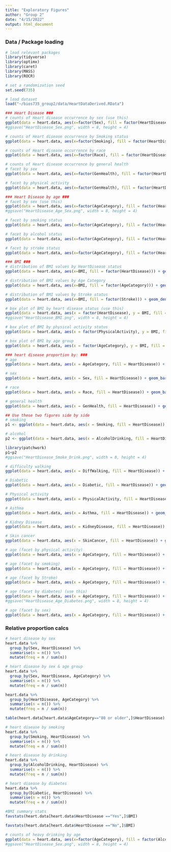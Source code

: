 ```yaml
---
title: "Exploratory Figures"
author: "Group 2"
date: "4/15/2022"
output: html_document
---
```


### Data / Package loading

```r
# load relevant packages
library(tidyverse)
library(optimx)
library(caret)
library(MASS)
library(ROCR)

# set a randomization seed
set.seed(735)

# load dataset
load("~/bios735_group2/data/HeartDataDerived.RData")
```

```r
### Heart Disease ###
# counts of Heart disease occurrence by sex (use this)
ggplot(data = heart.data, aes(x=factor(Sex), fill = factor(HeartDisease))) + theme_classic() + labs(title = "Heart disease counts by sex", x = "Sex", y = "Number of subjects", fill = "Heart Disease")  + scale_fill_discrete(labels = c("No Heart Disease", "Heart Disease")) + geom_bar(position = "fill") + labs(y = "Proportion")
#ggsave("HeartDisease_Sex.png", width = 8, height = 4)

# counts of Heart disease occurrence by Smoking status
ggplot(data = heart.data, aes(x=factor(Smoking), fill = factor(HeartDisease))) + geom_bar(position = "dodge") + theme_classic() + labs(title = "Heart disease counts by smoking status", x = "Smoking Status", y = "Number of subjects", fill = "Heart Disease")  + scale_fill_discrete(labels = c("No Heart Disease", "Heart Disease"))

# counts of Heart disease occurrence by race
ggplot(data = heart.data, aes(x=factor(Race), fill = factor(HeartDisease))) + geom_bar(position = "dodge") + theme_classic() + labs(title = "Heart disease counts by race", x = "race", y = "Number of subjects", fill = "Heart Disease")  + scale_fill_discrete(labels = c("No Heart Disease", "Heart Disease")) + scale_x_discrete(guide = guide_axis(angle = 45))

# counts of Heart disease occurrence by general health
# facet by sex
ggplot(data = heart.data, aes(x=factor(GenHealth), fill = factor(HeartDisease))) + geom_bar(position = "dodge") + theme_classic() + labs(title = "Heart disease counts by general health category", x = "General Health Category", y = "Number of subjects", fill = "Heart Disease")  + scale_fill_discrete(labels = c("No Heart Disease", "Heart Disease")) + scale_x_discrete(guide = guide_axis(angle = 45)) + scale_x_discrete(labels = c("Poor", "Fair", "Good", "Very good", "Excellent")) + facet_wrap(~Sex) + coord_flip()

# facet by physical activity
ggplot(data = heart.data, aes(x=factor(GenHealth), fill = factor(HeartDisease))) + geom_bar(position = "dodge") + theme_classic() + labs(title = "Heart disease counts by general health category (facet by physical activity)", x = "General Health Category", y = "Number of subjects", fill = "Heart Disease")  + scale_fill_discrete(labels = c("No Heart Disease", "Heart Disease")) + scale_x_discrete(guide = guide_axis(angle = 45)) + scale_x_discrete(labels = c("Poor", "Fair", "Good", "Very good", "Excellent")) + facet_wrap(~PhysicalActivity) + coord_flip()
```

```r
### Heart Disease by age ###
# facet by sex (use this)
ggplot(data = heart.data, aes(x=factor(AgeCategory), fill = factor(HeartDisease))) + geom_bar(position = "fill") + theme_classic() + labs(title = "Heart disease counts by age group", x = "age group", y = "Number of subjects", fill = "Heart Disease")  + scale_fill_discrete(labels = c("No Heart Disease", "Heart Disease")) + scale_x_discrete(guide = guide_axis(angle = 45)) + facet_wrap(~Sex) + coord_flip() + labs(y = "Proportion")
#ggsave("HeartDisease_Age_Sex.png", width = 8, height = 4)

# facet by smoking status
ggplot(data = heart.data, aes(x=factor(AgeCategory), fill = factor(HeartDisease))) + geom_bar(position = "dodge") + theme_classic() + labs(title = "Heart disease counts by age group", x = "age group", y = "Number of subjects", fill = "Heart Disease")  + scale_fill_discrete(labels = c("No Heart Disease", "Heart Disease")) + facet_wrap(~Smoking) + coord_flip()

# facet by alcohol status
ggplot(data = heart.data, aes(x=factor(AgeCategory), fill = factor(HeartDisease))) + geom_bar(position = "dodge") + theme_classic() + labs(title = "Heart disease counts by age group", x = "age group", y = "Number of subjects", fill = "Heart Disease")  + scale_fill_discrete(labels = c("No Heart Disease", "Heart Disease")) + facet_wrap(~AlcoholDrinking) + coord_flip()

# facet by stroke status
ggplot(data = heart.data, aes(x=factor(AgeCategory), fill = factor(HeartDisease))) + geom_bar(position = "dodge") + theme_classic() + labs(title = "Heart disease counts by age group", x = "age group", y = "Number of subjects", fill = "Heart Disease")  + scale_fill_discrete(labels = c("No Heart Disease", "Heart Disease")) + facet_wrap(~Stroke) + coord_flip()
```

```r
### BMI ###
# distribution of BMI values by HeartDisease status
ggplot(data = heart.data, aes(x=BMI, fill = factor(HeartDisease))) + geom_density(alpha = 0.75) + theme_classic() + labs(title = "Distribution of BMI by Heart Disease Status", fill = "Heart Disease")

# distribution of BMI values by Age Category
ggplot(data = heart.data, aes(x=BMI, fill = factor(AgeCategory))) + geom_density(alpha = 0.75) + theme_classic() + labs(title = "Distribution of BMI by Age Category", fill = "Age Category")

# distribution of BMI values by Stroke status
ggplot(data = heart.data, aes(x=BMI, fill = factor(Stroke))) + geom_density(alpha = 0.75) + theme_classic() + labs(title = "Distribution of BMI by Stroke Status", fill = "Stroke")

# box plot of BMI by heart disease status (use this)
ggplot(data = heart.data, aes(x = factor(HeartDisease), y = BMI, fill = factor(HeartDisease))) + geom_boxplot() + theme_classic() + labs(title = "Distribution of BMI by Heart Disease Status", x = "Heart Disease Status", fill = "Heart Disease")
#ggsave("HeartDisease_BMI.png", width = 8, height = 4)

# box plot of BMI by physical activity status
ggplot(data = heart.data, aes(x = factor(PhysicalActivity), y = BMI, fill = factor(PhysicalActivity))) + geom_boxplot() + theme_classic() + labs(title = "Distribution of BMI by Physical Activity Status", x = "Physical Activity Status", fill = "Physical Activity")

# box plot of BMI by age group
ggplot(data = heart.data, aes(x = factor(AgeCategory), y = BMI, fill = factor(AgeCategory))) + geom_boxplot() + theme_classic() + labs(title = "Distribution of BMI by Age Category", x = "Age Category", fill = "Age Category") + scale_x_discrete(guide = guide_axis(angle = 45))
```

```r
### heart disease proportion by: ###
# age
ggplot(data = heart.data, aes(x = AgeCategory, fill = HeartDisease)) + geom_bar(position = "fill") + labs(y = "Proportion") + scale_x_discrete(guide = guide_axis(angle = 45)) + theme_classic()

# sex
ggplot(data = heart.data, aes(x = Sex, fill = HeartDisease)) + geom_bar(position = "fill") + labs(y = "Proportion") + scale_x_discrete(guide = guide_axis(angle = 45)) + theme_classic()

# race
ggplot(data = heart.data, aes(x = Race, fill = HeartDisease)) + geom_bar(position = "fill") + labs(y = "Proportion") + scale_x_discrete(guide = guide_axis(angle = 45)) + theme_classic()

# general health
ggplot(data = heart.data, aes(x = GenHealth, fill = HeartDisease)) + geom_bar(position = "fill") + labs(y = "Proportion") + scale_x_discrete(guide = guide_axis(angle = 45)) + theme_classic() + scale_x_discrete(labels = c("Poor", "Fair", "Good", "Very good", "Excellent"))

## Use these two figures side by side
# smoking
p1 <- ggplot(data = heart.data, aes(x = Smoking, fill = HeartDisease)) + geom_bar(position = "fill") + labs(y = "Proportion") + scale_x_discrete(guide = guide_axis(angle = 45)) + theme_classic()

# alcohol
p2 <- ggplot(data = heart.data, aes(x = AlcoholDrinking, fill = HeartDisease)) + geom_bar(position = "fill") + labs(y = "Proportion") + scale_x_discrete(guide = guide_axis(angle = 45)) + theme_classic()

library(patchwork)
p1+p2
#ggsave("HeartDisease_Smoke_Drink.png", width = 8, height = 4)

# difficulty walking
ggplot(data = heart.data, aes(x = DiffWalking, fill = HeartDisease)) + geom_bar(position = "fill") + labs(y = "Proportion") + scale_x_discrete(guide = guide_axis(angle = 45)) + theme_classic()

# Diabetic
ggplot(data = heart.data, aes(x = Diabetic, fill = HeartDisease)) + geom_bar(position = "fill") + labs(y = "Proportion") + scale_x_discrete(guide = guide_axis(angle = 45)) + theme_classic()

# Physical activity
ggplot(data = heart.data, aes(x = PhysicalActivity, fill = HeartDisease)) + geom_bar(position = "fill") + labs(y = "Proportion") + scale_x_discrete(guide = guide_axis(angle = 45)) + theme_classic()

# Asthma
ggplot(data = heart.data, aes(x = Asthma, fill = HeartDisease)) + geom_bar(position = "fill") + labs(y = "Proportion") + scale_x_discrete(guide = guide_axis(angle = 45)) + theme_classic()

# Kidney Disease
ggplot(data = heart.data, aes(x = KidneyDisease, fill = HeartDisease)) + geom_bar(position = "fill") + labs(y = "Proportion") + scale_x_discrete(guide = guide_axis(angle = 45)) + theme_classic()

# Skin cancer
ggplot(data = heart.data, aes(x = SkinCancer, fill = HeartDisease)) + geom_bar(position = "fill") + labs(y = "Proportion") + scale_x_discrete(guide = guide_axis(angle = 45)) + theme_classic()

# age (facet by physical activity)
ggplot(data = heart.data, aes(x = AgeCategory, fill = HeartDisease)) + geom_bar(position = "fill") + labs(y = "Proportion") + scale_x_discrete(guide = guide_axis(angle = 45)) + theme_classic() + facet_wrap(~PhysicalActivity)

# age (facet by smoking)
ggplot(data = heart.data, aes(x = AgeCategory, fill = HeartDisease)) + geom_bar(position = "fill") + labs(y = "Proportion") + scale_x_discrete(guide = guide_axis(angle = 45)) + theme_classic() + facet_wrap(~Smoking)

# age (facet by Stroke)
ggplot(data = heart.data, aes(x = AgeCategory, fill = HeartDisease)) + geom_bar(position = "fill") + labs(y = "Proportion") + scale_x_discrete(guide = guide_axis(angle = 45)) + theme_classic() + facet_wrap(~Stroke)

# age (facet by diabetes) (use this)
ggplot(data = heart.data, aes(x = AgeCategory, fill = HeartDisease)) + geom_bar(position = "fill") + labs(y = "Proportion") + scale_x_discrete(guide = guide_axis(angle = 45)) + theme_classic() + facet_wrap(~Diabetic) + labs(title = "Heart disease by age and diabetes status", x = "Age Category", fill = "Heart Disease")
#ggsave("HeartDisease_Age_Diabetes.png", width = 8, height = 4)

# age (facet by sex)
ggplot(data = heart.data, aes(x = AgeCategory, fill = HeartDisease)) + geom_bar(position = "fill") + labs(y = "Proportion") + scale_x_discrete(guide = guide_axis(angle = 45)) + theme_classic() + facet_wrap(~Sex)
```

### Relative proportion calcs

```r
# heart disease by sex
heart.data %>%
  group_by(Sex, HeartDisease) %>%
  summarise(n = n()) %>%
  mutate(freq = n / sum(n))
```

```r
# heart disease by sex & age group
heart.data %>%
  group_by(Sex, HeartDisease, AgeCategory) %>%
  summarise(n = n()) %>%
  mutate(freq = n / sum(n))

heart.data %>%
  group_by(HeartDisease, AgeCategory) %>%
  summarise(n = n()) %>%
  mutate(freq = n / sum(n))

table(heart.data[heart.data$AgeCategory=="80 or older",]$HeartDisease)
```

```r
# heart disease by smoking
heart.data %>%
  group_by(Smoking, HeartDisease) %>%
  summarise(n = n()) %>%
  mutate(freq = n / sum(n))

# heart disease by drinking
heart.data %>%
  group_by(AlcoholDrinking, HeartDisease) %>%
  summarise(n = n()) %>%
  mutate(freq = n / sum(n))

# heart disease by diabetes
heart.data %>%
  group_by(Diabetic, HeartDisease) %>%
  summarise(n = n()) %>%
  mutate(freq = n / sum(n))
```

```r
#BMI summary stats
favstats(heart.data[heart.data$HeartDisease =="Yes",]$BMI)

favstats(heart.data[heart.data$HeartDisease =="No",]$BMI)

```

```r
# counts of heavy drinking by age
ggplot(data = heart.data, aes(x=factor(AgeCategory), fill = factor(AlcoholDrinking))) + theme_classic() + labs(title = "Alcohol consumption by age group", x = "Age", y = "Number of subjects", fill = "Alcohol consumption (heavy drinking)")  + scale_fill_discrete(labels = c("No", "Yes")) + geom_bar(position = "fill") + labs(y = "Proportion") + scale_x_discrete(guide = guide_axis(angle = 45))
#ggsave("HeartDisease_Sex.png", width = 8, height = 4)
```

